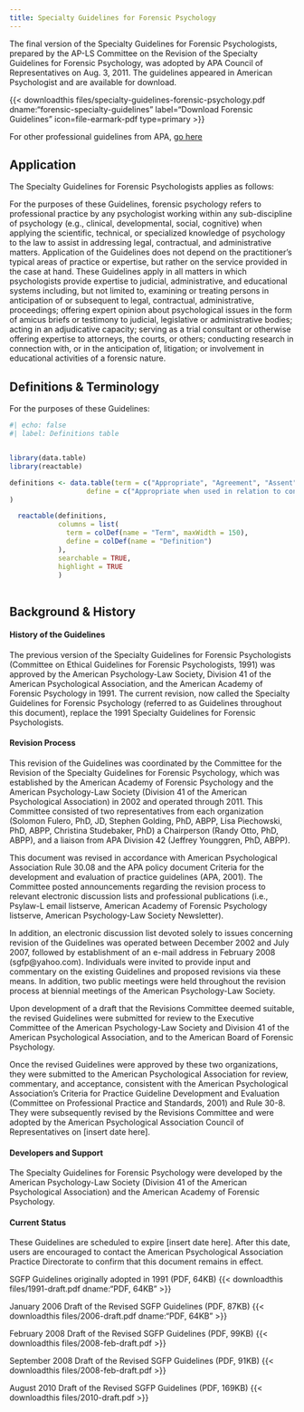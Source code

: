 ```yaml
---
title: Specialty Guidelines for Forensic Psychology
---
```

The final version of the Specialty Guidelines for Forensic Psychologists, prepared by the AP-LS Committee on the Revision of the Specialty Guidelines for Forensic Psychology, was adopted by APA Council of Representatives on Aug. 3, 2011. The guidelines appeared in American Psychologist and are available for download. 

{{< downloadthis files/specialty-guidelines-forensic-psychology.pdf dname:"forensic-specialty-guidelines" label="Download Forensic Guidelines" icon=file-earmark-pdf type=primary >}}

For other professional guidelines from APA, [go here](https://www.apa.org/practice/guidelines)

::: panel-tabset
## Application

The Specialty Guidelines for Forensic Psychologists applies as follows:

For the purposes of these Guidelines, forensic psychology refers to professional practice by any psychologist working within any sub-discipline of psychology (e.g., clinical, developmental, social, cognitive) when applying the scientific, technical, or specialized knowledge of psychology to the law to assist in addressing legal, contractual, and administrative matters. Application of the Guidelines does not depend on the practitioner’s typical areas of practice or expertise, but rather on the service provided in the case at hand. These Guidelines apply in all matters in which psychologists provide expertise to judicial, administrative, and educational systems including, but not limited to, examining or treating persons in anticipation of or subsequent to legal, contractual, administrative, proceedings; offering expert opinion about psychological issues in the form of amicus briefs or testimony to judicial, legislative or administrative bodies; acting in an adjudicative capacity; serving as a trial consultant or otherwise offering expertise to attorneys, the courts, or others; conducting research in connection with, or in the anticipation of, litigation; or involvement in educational activities of a forensic nature.

## Definitions & Terminology


For the purposes of these Guidelines:

```r
#| echo: false
#| label: Definitions table 


library(data.table)
library(reactable)

definitions <- data.table(term = c("Appropriate", "Agreement", "Assent", "Consent", "Client", "Conflict of Interest", "Decisionmaker", "Examinee", "Forensic Examiner", "Forensic Practice", "Forensic Practitioner", "Forensic Psychology", "Informed Consent", "Legal Representative", "Party", "Reasonable or Reasonably", "Record or Written Record", "Retaining Party", "Tribunal", "Trier of Fact"),
                   define = c("Appropriate when used in relation to conduct by a forensic practitioner means that, according to the prevailing professional judgment of competent forensic practitioners, the conduct is apt and pertinent and is considered befitting, suitable and proper for a particular person, place, condition, or function. 'Inappropriate' means that, according to the prevailing professional judgment of competent forensic practitioners, the conduct is not suitable, desirable, or properly timed for a particular person, occasion, or purpose; and may also denote improper conduct, improprieties, or conduct that is discrepant for the circumstances.", "Agreement refers to the objective and mutual understanding between the forensic practitioner and the person or persons seeking the professional service and/or agreeing to participate in the service. See also Assent, Consent, and Informed Consent.", "Assent refers to the agreement, approval, or permission, especially regarding verbal or nonverbal conduct, that is reasonably intended and interpreted as expressing willingness, even in the absence of unmistakable consent. Forensic practitioners attempt to secure assent when consent and informed consent can not be obtained or when, because of mental state, the examinee may not be able to consent.", "Consent refers to agreement, approval, or permission as to some act or purpose.", "Client refers to the attorney, law firm, court, agency, entity, party, or other person who has retained, and who has a contractual relationship with, the forensic practitioner to provide services.", "Conflict of Interest refers to a situation or circumstance in which the forensic practitioner's objectivity, impartiality, or judgment may be jeopardized due to a relationship, financial, or any other interest that would reasonably be expected to substantially affect a forensic practitioner's professional judgment, impartiality, or decision-making.", "Decisionmaker refers to the person or entity with the authority to make a judicial decision, agency determination, arbitration award, or other contractual determination after consideration of the facts and the law.", "Examinee refers to a person who is the subject of a forensic examination for the purpose of informing a decision maker or attorney about the psychological functioning of that examinee.", "Forensic Examiner refers to a psychologist who examines the psychological condition of a person whose psychological condition is in controversy or at issue.", "Forensic Practice refers to the application of the scientific, technical, or specialized knowledge of psychology to the law and the use of that knowledge to assist in resolving legal, contractual, and administrative disputes.", "Forensic Practitioner refers to a psychologist when engaged in forensic practice.", "Forensic Psychologyrefers to all forensic practice by any psychologist working within any sub-discipline of psychology (e.g., clinical, developmental, social, cognitive).", "Informed Consent denotes the knowledgeable, voluntary, and competent agreement by a person to a proposed course of conduct after the forensic practitioner has communicated adequate information and explanation about the material risks and benefits of, and reasonably available alternatives to, the proposed course of conduct.", "Legal Representative refers to a person who has the legal authority to act on behalf of another.", "Party refers to a person or entity named in litigation, or who is involved in, or is witness to, an activity or relationship that may be reasonably anticipated to result in litigation.", "Reasonable or Reasonably, when used in relation to conduct by a forensic practitioner, denotes the conduct of a prudent and competent forensic practitioner who is engaged in similar activities in similar circumstances.", "Record or Written Record refers to all notes, records, documents, memorializations, and recordings of considerations and communications, be they in any form or on any media, tangible, electronic, hand-written, or mechanical, that are contained in, or are specifically related to, the forensic matter in question or the forensic service provided.", "Retaining Party refers to the attorney, law firm, court, agency, entity, party, or other person who has retained, and who has a contractual relationship with, the forensic practitioner to provide services.", "Tribunal denotes a court or an arbitrator in an arbitration proceeding, or a legislative body, administrative agency, or other body acting in an adjudicative capacity. A legislative body, administrative agency or other body acts in an adjudicative capacity when a neutral official, after the presentation of legal argument or evidence by a party or parties, renders a judgment directly affecting a party's interests in a particular matter.", "Trier of Fact refers to a court or an arbitrator in an arbitration proceeding, or a legislative body, administrative agency, or other body acting in an adjudicative capacity. A legislative body, administrative agency or other body acts in an adjudicative capacity when a neutral official, after the presentation of legal argument or evidence by a party or parties, renders a judgment directly affecting a party's interests in a particular matter.")
)

  reactable(definitions,
            columns = list(
              term = colDef(name = "Term", maxWidth = 150),
              define = colDef(name = "Definition")
            ),
            searchable = TRUE, 
            highlight = TRUE
            )               
                   
```

## Background & History

#### History of the Guidelines
The previous version of the Specialty Guidelines for Forensic Psychologists (Committee on Ethical Guidelines for Forensic Psychologists, 1991) was approved by the American Psychology-Law Society, Division 41 of the American Psychological Association, and the American Academy of Forensic Psychology in 1991.  The current  revision, now called the Specialty Guidelines for Forensic Psychology (referred to as Guidelines throughout this document), replace the 1991 Specialty Guidelines for Forensic Psychologists. 

#### Revision Process 
This revision of the Guidelines was coordinated by the Committee for the Revision of the Specialty Guidelines for Forensic Psychology, which was established by the American Academy of Forensic Psychology and the American Psychology-Law Society (Division 41 of the American Psychological Association) in 2002 and operated through 2011.  This Committee consisted of two representatives from each organization (Solomon Fulero, PhD, JD, Stephen Golding, PhD, ABPP, Lisa Piechowski, PhD, ABPP, Christina Studebaker, PhD) a Chairperson (Randy Otto, PhD, ABPP), and a liaison from APA Division 42 (Jeffrey Younggren, PhD, ABPP). 

This document was revised in accordance with American Psychological Association Rule 30.08 and the APA policy document Criteria for the development and evaluation of practice guidelines (APA, 2001).  The Committee posted announcements regarding the revision process to relevant electronic discussion lists and professional publications (i.e., Psylaw-L email listserve, American Academy of Forensic Psychology listserve, American Psychology-Law Society Newsletter).  

In addition, an electronic discussion list devoted solely to issues concerning revision of the Guidelines was operated between December 2002 and July 2007, followed by establishment of an e-mail address in February 2008 (sgfp@yahoo.com).  Individuals were invited to provide input and commentary on the existing Guidelines and proposed revisions via these means. In addition, two public meetings were held throughout the revision process at biennial meetings of the American Psychology-Law Society.

Upon development of a draft that the Revisions Committee deemed suitable, the revised Guidelines were submitted for review to the Executive Committee of the American Psychology-Law Society and Division 41 of the American Psychological Association, and to the American Board of Forensic Psychology.  

Once the revised Guidelines were approved by these two organizations, they were submitted to the American Psychological Association for review, commentary, and acceptance, consistent with the American Psychological Association’s Criteria for Practice Guideline Development and Evaluation (Committee on Professional Practice and Standards, 2001) and Rule 30-8.  They were subsequently revised by the Revisions Committee and  were adopted by the American Psychological Association Council of Representatives on [insert date here].

#### Developers and Support
The Specialty Guidelines for Forensic Psychology were developed by the American Psychology-Law Society (Division 41 of the American Psychological Association) and the American Academy of Forensic Psychology.

#### Current Status
These Guidelines are scheduled to expire [insert date here].  After this date, users are encouraged to contact the American Psychological Association Practice Directorate to confirm that this document remains in effect.


SGFP Guidelines originally adopted in 1991 (PDF, 64KB)
{{< downloadthis files/1991-draft.pdf dname:"PDF, 64KB" >}}

January 2006 Draft of the Revised SGFP Guidelines (PDF, 87KB)
{{< downloadthis files/2006-draft.pdf dname:"PDF, 64KB" >}}

February 2008 Draft of the Revised SGFP Guidelines (PDF, 99KB)
{{< downloadthis files/2008-feb-draft.pdf >}}

September 2008 Draft of the Revised SGFP Guidelines (PDF, 91KB)
{{< downloadthis files/2008-feb-draft.pdf >}}

August 2010 Draft of the Revised SGFP Guidelines (PDF, 169KB)
{{< downloadthis files/2010-draft.pdf >}}

:::